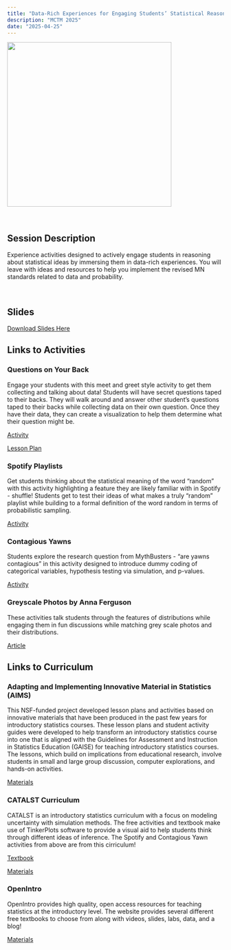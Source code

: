 ```yaml
---
title: "Data-Rich Experiences for Engaging Students’ Statistical Reasoning"
description: "MCTM 2025"
date: "2025-04-25"
---
```


![](images/mctm-data-rich.png){width="382"}

<br />

## Session Description

Experience activities designed to actively engage students in reasoning about statistical ideas by immersing them in data-rich experiences. You will leave with ideas and resources to help you implement the revised MN standards related to data and probability.

<br />

## Slides

[Download Slides Here](files/mctm25-data-rich/MCTM-DataRichExperiences.pdf)
<br />

## Links to Activities

### Questions on Your Back

Engage your students with this meet and greet style activity to get them collecting and talking about data! Students will have secret questions taped to their backs. They will walk around and answer other student's questions taped to their backs while collecting data on their own question. Once they have their data, they can create a visualization to help them determine what their question might be. 

[Activity](files/mctm25-data-rich/questions-on-back-student.pdf)

[Lesson Plan](files/mctm25-data-rich/questions-on-back-instructor.pdf)


### Spotify Playlists

Get students thinking about the statistical meaning of the word "random" with this activity highlighting a feature they are likely familiar with in Spotify - shuffle! Students get to test their ideas of what makes a truly "random" playlist while building to a formal definition of the word random in terms of probabilistic sampling.

[Activity](files/mctm25-data-rich/spotify.pdf)

### Contagious Yawns

Students explore the research question from MythBusters - "are yawns contagious" in this activity designed to introduce dummy coding of categorical variables, hypothesis testing via simulation, and p-values.

[Activity](files/mctm25-data-rich/contagious-yawns.pdf)

### Greyscale Photos by Anna Ferguson

These activities talk students through the features of distributions while engaging them in fun discussions while matching grey scale photos and their distributions.

[Article](https://doi.org/10.1080/26939169.2024.2351570)

## Links to Curriculum

### Adapting and Implementing Innovative Material in Statistics (AIMS)

This NSF-funded project developed lesson plans and activities based on innovative materials that have been produced in the past few years for introductory statistics courses. These lesson plans and student activity guides were developed to help transform an introductory statistics course into one that is aligned with the Guidelines for Assessment and Instruction in Statistics Education (GAISE) for teaching introductory statistics courses. The lessons, which build on implications from educational research, involve students in small and large group discussion, computer explorations, and hands-on activities.

[Materials](https://github.com/zief0002/aims)

### CATALST Curriculum

CATALST is an introductory statistics curriculum with a focus on modeling uncertainty with simulation methods. The free activities and textbook make use of TinkerPlots software to provide a visual aid to help students think through different ideas of inference. The Spotify and Contagious Yawn activities from above are from this cirriculum!


[Textbook](https://zief0002.github.io/statistical-thinking/)

[Materials](https://github.com/zief0002/statistical-thinking)

### OpenIntro

OpenIntro provides high quality, open access resources for teaching statistics at the introductory level. The website provides several different free textbooks to choose from along with videos, slides, labs, data, and a blog!

[Materials](https://www.openintro.org/book/os/)
